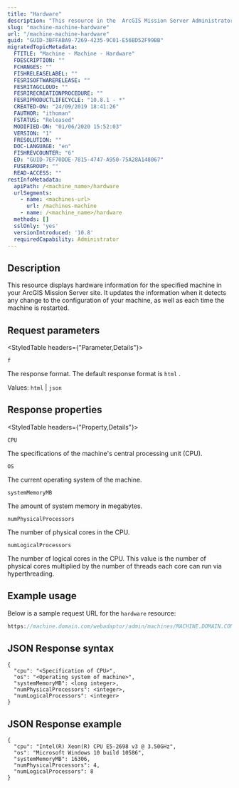 ```yaml
---
title: "Hardware"
description: "This resource in the  ArcGIS Mission Server Administrator Directory displays the hardware information of the specified machine."
slug: "machine-machine-hardware"
url: "/machine-machine-hardware"
guid: "GUID-3BFFABA9-7269-4235-9C01-E56BD52F99BB"
migratedTopicMetadata:
  FTITLE: "Machine - Machine - Hardware"
  FDESCRIPTION: ""
  FCHANGES: ""
  FISHRELEASELABEL: ""
  FESRISOFTWARERELEASE: ""
  FESRITAGCLOUD: ""
  FESRIRECREATIONPROCEDURE: ""
  FESRIPRODUCTLIFECYCLE: "10.8.1 - *"
  CREATED-ON: "24/09/2019 18:41:26"
  FAUTHOR: "ithoman"
  FSTATUS: "Released"
  MODIFIED-ON: "01/06/2020 15:52:03"
  VERSION: "1"
  FRESOLUTION: ""
  DOC-LANGUAGE: "en"
  FISHREVCOUNTER: "6"
  ED: "GUID-7EF70DDE-7815-4747-A950-75A28A148067"
  FUSERGROUP: ""
  READ-ACCESS: ""
restInfoMetadata:
  apiPath: /<machine_name>/hardware
  urlSegments:
    - name: <machines-url>
      url: /machines-machine
    - name: /<machine_name>/hardware
  methods: []
  sslOnly: 'yes'
  versionIntroduced: '10.8'
  requiredCapability: Administrator
---
```


## Description

This resource displays hardware information for the specified machine in your  ArcGIS Mission Server site. It updates the information when it detects any change to the configuration of your machine, as well as each time the machine is restarted.

##  Request parameters

<StyledTable headers={"Parameter,Details"}>

<StyledTableRow>

<StyledTableCell cellStyle="markdown">

`f` 

</StyledTableCell>

<StyledTableCell cellStyle="markdown">

The response format. The default response format is `html` .

Values: `html`  \| `json` 

</StyledTableCell>

</StyledTableRow>

</StyledTable>

## Response properties

<StyledTable headers={"Property,Details"}>

<StyledTableRow>

<StyledTableCell cellStyle="markdown">

`CPU` 

</StyledTableCell>

<StyledTableCell cellStyle="markdown">

The specifications of the machine's central processing unit (CPU).

</StyledTableCell>

</StyledTableRow>

<StyledTableRow>

<StyledTableCell cellStyle="markdown">

`OS` 

</StyledTableCell>

<StyledTableCell cellStyle="markdown">

The current operating system of the machine.

</StyledTableCell>

</StyledTableRow>

<StyledTableRow>

<StyledTableCell cellStyle="markdown">

`systemMemoryMB` 

</StyledTableCell>

<StyledTableCell cellStyle="markdown">

The amount of system memory in megabytes.

</StyledTableCell>

</StyledTableRow>

<StyledTableRow>

<StyledTableCell cellStyle="markdown">

`numPhysicalProcessors` 

</StyledTableCell>

<StyledTableCell cellStyle="markdown">

The number of physical cores in the CPU.

</StyledTableCell>

</StyledTableRow>

<StyledTableRow>

<StyledTableCell cellStyle="markdown">

`numLogicalProcessors` 

</StyledTableCell>

<StyledTableCell cellStyle="markdown">

The number of logical cores in the CPU. This value is the number of physical cores multiplied by the number of threads each core can run via hyperthreading.

</StyledTableCell>

</StyledTableRow>

</StyledTable>

## Example usage

Below is a sample request URL for the `hardware`  resource:

```javascript
https://machine.domain.com/webadaptor/admin/machines/MACHINE.DOMAIN.COM/hardware?f=json
```

 

## JSON Response syntax

```other
{
  "cpu": "<Specification of CPU>",
  "os": "<Operating system of machine>",
  "systemMemoryMB": <long integer>,
  "numPhysicalProcessors": <integer>,
  "numLogicalProcessors": <integer>
}
```

 

## JSON Response example

```other
{
  "cpu": "Intel(R) Xeon(R) CPU E5-2698 v3 @ 3.50GHz",
  "os": "Microsoft Windows 10 build 10586",
  "systemMemoryMB": 16306,
  "numPhysicalProcessors": 4,
  "numLogicalProcessors": 8
}
```

 
